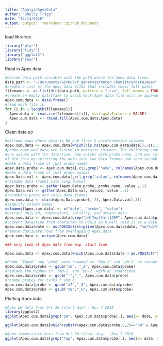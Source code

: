 ```yaml
---
title: "AnalyzeApexData"
author: "Shelly Trigg"
date: "12/14/2018"
output: output:  rmarkdown::github_document
---
```

load libraries
```r
library("plyr")
library("tidyr")
library("ggplot2")
library("rowr")
```

Read in Apex data
```r
#define data path variable with the path where the Apex data lives
data_path <- "~/Documents/GitHub/P_generosa/Water_Chemistry/data/Apex"
#create a list of the Apex data files that includes their full paths
filenames <- as.list(dir(data_path, pattern = ".csv", full.names = TRUE))
#create an empty dataframe to which each Apex data file will be appended
Apex.cum.data <- data.frame()
#read each file in
for (i in 1:length(filenames)){
  Apex.data <- read.csv(filenames[[i]], stringsAsFactors = FALSE)
  Apex.cum.data <- rbind.fill(Apex.cum.data,Apex.data)
}
```

Clean data up 
```r
#exclude rows where data is NA and first 2 uninformative columns 
Apex.cum.data <- Apex.cum.data[which(!is.na(Apex.cum.data$date)),-c(1:2,grep("type", colnames(Apex.cum.data)))]
#probe name and data are listed in pairwise columns. The following code reorganizes the table to have 
#one column with the date/time, one column with probe name, and one colum with probe value.
#I did this by splitting the data into two data frames and then recombining them. There is probably a better way to do this.
#make a data frame of just probe names
Apex.Data.probe <- Apex.cum.data[,c(1,grep("name", colnames(Apex.cum.data)))]
#make a data frame of just probe values
Apex.Data.val <- Apex.cum.data[,c(1,grep("value", colnames(Apex.cum.data)))]
#reshabe data frames into long format
Apex.Data.probe <- gather(Apex.Data.probe, probe_name, value ,-1)
Apex.Data.val <- gather(Apex.Data.val, value2, value ,-1)
#recombine probe and value data frames
Apex.cum.data <- cbind(Apex.Data.probe[,-2], Apex.Data.val[,3])
#simplify column names
colnames(Apex.cum.data) <- c("date", "probe", "value")
#extract only pH, temperature, salinity, and Oxygen data
Apex.cum.data <- Apex.cum.data[grep("pH|Tmp|Salt|ORP", Apex.cum.data$probe),]
#convert date/time from character to POSIX so R will read it as a date
Apex.cum.data$date <- as.POSIXct(strptime(Apex.cum.data$date, "%m/%d/%Y %H:%M:%S"))
#remove duplicate rows from overlapping Apex.data
Apex.cum.data <- unique(Apex.cum.data)

### only look at Apex data from exp. start time

Apex.cum.data <- Apex.cum.data[which(Apex.cum.data$date > as.POSIXct("2018-11-12 09:00:00")),]

#Probe 'Tmpx6' and 'pHx6' were renamed to 'Tmp-2' and 'pH-2' so rename them in the data to reflect that
Apex.cum.data$probe <- gsub("x6", "_2", Apex.cum.data$probe)
#replace the hyphen in 'Tmp-2' and 'pH-2' with an underscore
Apex.cum.data$probe <- gsub("-","_", Apex.cum.data$probe)
#rename probes for tanks 5 and 6
Apex.cum.data$probe <- gsub("x7","_5", Apex.cum.data$probe)
Apex.cum.data$probe <- gsub("x8","_6", Apex.cum.data$probe)
```

Plotting Apex data
```r
#Apex pH data from Oct 26 (start day) - Nov 7 2018
library(ggplot2)
ggplot(Apex.cum.data[grep("pH", Apex.cum.data$probe),], aes(x= date, y= value)) + geom_point() + scale_x_datetime("date", date_breaks = "day", date_labels = "%b %d", expand = c(0,0), minor_breaks = NULL) + xlab("Date") + ylab("pH")  + facet_wrap(~probe, scale = "free") + theme(axis.text.x=element_text(angle = 90, hjust = 0)) + ggtitle("All Apex pH data over time for all tanks")

ggplot(Apex.cum.data[which(substr(Apex.cum.data$probe,0,2)=="pH" & Apex.cum.data$value > 5 & Apex.cum.data$value < 9),], aes(x= date, y= value)) + geom_point() + scale_x_datetime("date", date_breaks = "day", date_labels = "%b %d", expand = c(0,0), minor_breaks = NULL) + xlab("Date") + ylab("pH")  + facet_wrap(~probe, scale = "free") + theme(axis.text.x=element_text(angle = 90, hjust = 0)) + ggtitle("Apex pH data over time for all tanks excluding calibration and cleaning")

#Apex temperature data from Oct 26 (start day) - Nov 7 2018
ggplot(Apex.cum.data[grep("Tmp", Apex.cum.data$probe),], aes(x= date, y= value)) + geom_point() + scale_x_datetime("date", date_breaks = "day", date_labels = "%b %d", expand = c(0,0), minor_breaks = NULL) + xlab("Date") + ylab("Temp (Celcius)")  + facet_wrap(~probe, scale = "free") + theme(axis.text.x=element_text(angle = 90, hjust = 0))
```